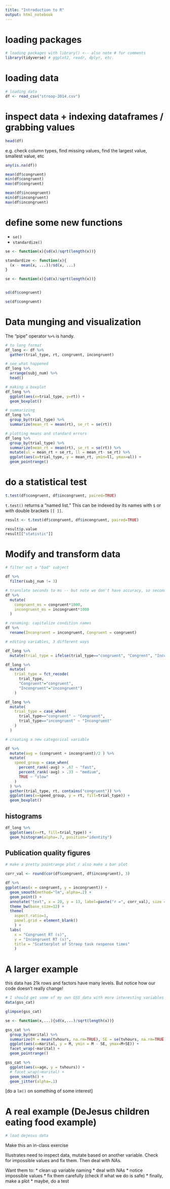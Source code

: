 ```yaml
---
title: "Introduction to R"
output: html_notebook
---
```


# loading packages

```r
# loading packages with library() <-- also note # for comments
library(tidyverse) # ggplot2, readr, dplyr, etc.
```

# loading data

```r
# loading data
df <- read_csv("stroop-2014.csv")
```

# inspect data + indexing dataframes / grabbing values

```r
head(df)
```

e.g. check column types, find missing values, find the largest value, smallest value, etc

```r
any(is.na(df))
```

```r
mean(df$congruent)
min(df$congruent)
max(df$congruent)
```

```r
mean(df$incongruent)
min(df$incongruent)
max(df$incongruent)
```

# define some new functions

* `se()`
* `standardize()`

```r
se <- function(x){sd(x)/sqrt(length(x))}

standardize <- function(x){
  (x - mean(x, ...))/sd(x, ...)
}
```

```r
se <- function(x){sd(x)/sqrt(length(x))}


sd(df$congruent)

se(df$congruent)
```

# Data munging and visualization

The "pipe" operator ` %>% ` is handy.

```r
# to long format
df_long <- df %>% 
  gather(trial_type, rt, congruent, incongruent)

# see what happened
df_long %>% 
  arrange(subj_num) %>% 
  head()
```

```r
# making a boxplot
df_long %>% 
  ggplot(aes(x=trial_type, y=rt)) +
  geom_boxplot()
```

```r
# summarizing
df_long %>% 
  group_by(trial_type) %>% 
  summarize(mean_rt = mean(rt), se_rt = se(rt))
```

```r
# plotting means and standard errors
df_long %>% 
  group_by(trial_type) %>% 
  summarize(mean_rt = mean(rt), se_rt = se(rt)) %>% 
  mutate(ul = mean_rt + se_rt, ll = mean_rt- se_rt) %>% 
  ggplot(aes(x=trial_type, y = mean_rt, ymin=ll, ymax=ul)) +
  geom_pointrange()
```

# do a statistical test

```r
t.test(df$congruent, df$incongruent, paired=TRUE)
```

`t.test()` returns a "named list." This can be indexed by its names with `$` or with double brackets `[[ ]]`.

```r
result <- t.test(df$congruent, df$incongruent, paired=TRUE)

result$p.value
result[["statistic"]]
```


# Modify and transform data

```r
# filter out a "bad" subject

df %>% 
  filter(subj_num != 3)
```

```r
# translate seconds to ms -- but note we don't have accuracy, so seconds is probably better
df %>% 
  mutate(
    congruent_ms = congruent*1000,
    incongruent_ms = incongruent*1000
  )
```

```r
# renaming: capitalize condition names
df %>% 
  rename(Incongruent = incongruent, Congruent = congruent)

```

```r
# editing variables, 3 different ways

df_long %>% 
  mutate(trial_type = ifelse(trial_type=="congruent", "Congrent", "Incongruent"))

df_long %>% 
  mutate(
    trial_type = fct_recode(
      trial_type, 
      "Congruent"="congruent", 
      "Incongruent"="incongruent")
    )

df_long %>% 
  mutate(
    trial_type = case_when(
      trial_type=="congruent" ~ "Congruent",
      trial_type=="incongruent" ~ "Incongruent"
    )
  )
```

```r
# creating a new categorical variable

df %>% 
  mutate(avg = (congruent + incongruent)/2 ) %>% 
  mutate(
    speed_group = case_when(
      percent_rank(-avg) > .67 ~ "fast",
      percent_rank(-avg) > .33 ~ "medium",
      TRUE ~ "slow"
    )
  ) %>% 
  gather(trial_type, rt, contains("congruent")) %>% 
  ggplot(aes(x=speed_group, y = rt, fill=trial_type)) +
  geom_boxplot()
```

## histograms

```r
df_long %>% 
  ggplot(aes(x=rt, fill=trial_type)) +
  geom_histogram(alpha=.7, position="identity")
```

## Publication quality figures

```r
# make a pretty pointrange plot / also make a bar plot
```


```r
corr_val <- round(cor(df$congruent, df$incongruent), 3)

df %>% 
ggplot(aes(x = congruent, y = incongruent)) + 
  geom_smooth(method="lm", alpha=.2) +
  geom_point() +
  annotate("text", x = 20, y = 13, label=paste("r =", corr_val), size = 4) +
  theme_bw(base_size=12) +
  theme(
    aspect.ratio=1,
    panel.grid = element_blank()
    ) +
  labs(
    x = "Congruent RT (s)", 
    y = "Incongruent RT (s)", 
    title = "Scatterplot of Stroop task response times"
    )
```

# A larger example

this data has 21k rows and factors have many levels. But notice how our code doesn't really change!

```r
# I should get some of my own GSS data with more interesting variables
data(gss_cat)

glimpse(gss_cat)
```

```r
se <- function(x,...){sd(x,...)/sqrt(length(x))}

gss_cat %>% 
  group_by(marital) %>% 
  summarize(M = mean(tvhours, na.rm=TRUE), SE = se(tvhours, na.rm=TRUE)) %>% 
  ggplot(aes(x=marital, y = M, ymin = M - SE, ymax=M+SE)) +
  facet_wrap(~marital) +
  geom_pointrange()
```
```r
gss_cat %>% 
  ggplot(aes(x=age, y = tvhours)) +
  # facet_wrap(~marital) +
  geom_smooth() +
  geom_jitter(alpha=.1)
```
[do a `lm()` on something of some interest]


# A real example (DeJesus children eating food example)

```r
# load dejesus data
```

Make this an in-class exercise

Illustrates need to inspect data, mutate based on another variable. Check for impossible values and fix them. Then deal with NAs.

Want them to:
* clean up variable naming
* deal with NAs
* notice impossible values
* fix them carefully (check if what we do is safe)
* finally, make a plot
* maybe, do a test


